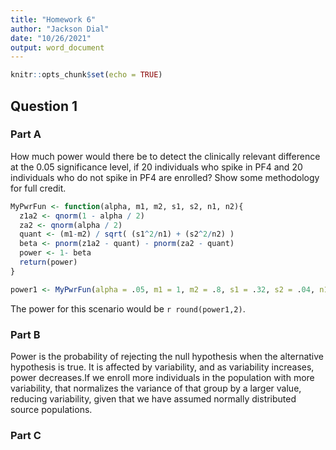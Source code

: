 ```yaml
---
title: "Homework 6"
author: "Jackson Dial"
date: "10/26/2021"
output: word_document
---
```


```r
knitr::opts_chunk$set(echo = TRUE)
```

## Question 1

### Part A

How much power would there be to detect the clinically relevant difference at the 0.05 significance level, if 20 individuals who spike in PF4 and 20 individuals who do not spike in PF4 are enrolled? Show some methodology for full credit.

```r
MyPwrFun <- function(alpha, m1, m2, s1, s2, n1, n2){
  z1a2 <- qnorm(1 - alpha / 2)
  za2 <- qnorm(alpha / 2)
  quant <- (m1-m2) / sqrt( (s1^2/n1) + (s2^2/n2) )
  beta <- pnorm(z1a2 - quant) - pnorm(za2 - quant)
  power <- 1- beta
  return(power)
}

power1 <- MyPwrFun(alpha = .05, m1 = 1, m2 = .8, s1 = .32, s2 = .04, n1 = 20, n= 20)
```

The power for this scenario would be `r round(power1,2)`. 



### Part B

Power is the probability of rejecting the null hypothesis when the alternative hypothesis is true. It is affected by variability, and as variability increases, power decreases.If we enroll more individuals in the population with more variability, that normalizes the variance of that group by a larger value, reducing variability, given that we have assumed normally distributed source populations.

### Part C













